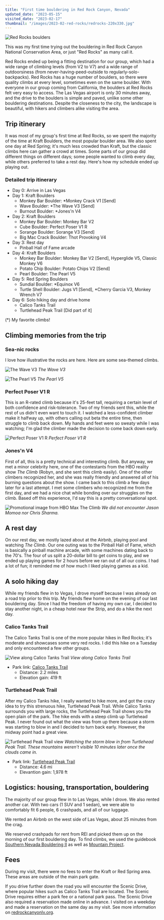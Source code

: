 ```yaml
---
title: "First time bouldering in Red Rock Canyon, Nevada"
updated_date: "2023-05-15"
visited_date: "2023-02-17"
thumbnail: "/images/2023-02-red-rocks/redrocks-220x330.jpg"
---
```


![Red Rocks boulders](/images/2023-02-red-rocks/redrocks-opt.jpg)

This was my first time trying out the bouldering in Red Rock Canyon National Conservation Area, or just "Red Rocks" as many call it.

Red Rocks ended up being a fitting destination for our group, which had a wide range of climbing levels (from V2 to V7) and a wide range of outdoorsiness (from never-having-peed-outside to regularly-solo-backpacks). Red Rocks has a huge number of boulders, so there were quality climbs at every level, sometimes even on the same boulder. With everyone in our group coming from California, the boulders at Red Rocks felt very easy to access. The Las Vegas airport is only 30 minutes away, and the drive to the boulders is simple and paved, unlike some other bouldering destinations. Despite the closeness to the city, the landscape is beautiful, with hikers and climbers alike visiting the area.

## Trip itinerary

It was most of my group's first time at Red Rocks, so we spent the majority of the time at Kraft Boulders, the most popular boulder area. We also spent one day at Red Spring; it's much less crowded than Kraft, but the classic climbs here can gather a crowd at times. Some parts of our group did different things on different days; some people wanted to climb every day, while others preferred to take a rest day. Here's how my schedule ended up playing out.

### Detailed trip itinerary

- Day 0: Arrive in Las Vegas
- Day 1: Kraft Boulders
  - Monkey Bar Boulder: \*Monkey Crack V1 [Send]
  - Wave Boulder: \*The Wave V3 [Send]
  - Burnout Boulder: \*Jones'n V4
- Day 2: Kraft Boulders
  - Monkey Bar Boulder: Monkey Bar V2
  - Cube Boulder: Perfect Poser V1 R
  - Sorange Boulder: Sorange V3 [Send]
  - Big Mac Crack Boulder: Thot Provoking V4
- Day 3: Rest day
  - Pinball Hall of Fame arcade
- Day 4: Kraft Boulders
  - Monkey Bar Boulder: Monkey Bar V2 [Send], Hyperglide V5, Classic Monkey V6
  - Potato Chip Boulder: Potato Chips V2 [Send]
  - Pearl Boulder: The Pearl V5
- Day 5: Red Spring Boulders
  - Sundial Boulder: \*Equinox V6
  - Turtle Shell Boulder: Jugs V1 [Send], \*Cherry Garcia V3, Monkey Wrench V7
- Day 6: Solo hiking day and drive home
  - Calico Tanks Trail
  - Turtlehead Peak Trail [Did part of it]

(\*) My favorite climbs!

## Climbing memories from the trip

### Sea-nic rocks

I love how illustrative the rocks are here. Here are some sea-themed climbs.

![The Wave V3](/images/2023-02-red-rocks/inthewave-800px.jpg)
_The Wave V3_

![The Pearl V5](/images/2023-02-red-rocks/pearl-opt.jpg)
_The Pearl V5_

### Perfect Poser V1 R

This is an R-rated climb because it's 25-feet tall, requiring a certain level of both confidence and risk-tolerance. Two of my friends sent this, while the rest of us didn't even want to touch it. I watched a less-confident climber make it halfway up, with others calling out beta the entire time, then struggle to climb back down. My hands and feet were so sweaty while I was watching; I'm glad the climber made the decision to come back down early.

![Perfect Poser V1 R](/images/2023-02-red-rocks/cube-opt.jpg)
_Perfect Poser V1 R_

### Jones'n V4

First of all, this is a pretty technical and interesting climb. But anyway, we met a minor celebrity here, one of the contestants from the HBO reality show _The Climb_ (Robyn, and she sent this climb easily). One of the other climbers recognized her, and she was really friendly and answered all of his burning questions about the show. I came back to this climb a few days later for a last attempt. I met some climbers who recognized me from the first day, and we had a nice chat while bonding over our struggles on the climb. Based off this experience, I'd say this is a pretty conversational spot.

![Promotional image from HBO Max The Climb](/images/2023-02-red-rocks/hbo_theclimb-opt.jpg)
_We did not encounter Jason Momoa nor Chris Sharma._

## A rest day

On our rest day, we mostly lazed about at the Airbnb, playing pool and watching _The Climb_. Our one outing was to the Pinball Hall of Fame, which is basically a pinball machine arcade, with some machines dating back to the 70's. The four of us split a 20-dollar bill to get coins to play, and we ended up playing games for 2 hours before we ran out of all our coins. I had a lot of fun; it reminded me of how much I liked playing games as a kid.

## A solo hiking day

While my friends flew in to Vegas, I drove myself because I was already on a road trip prior to this trip. My friends flew home on the evening of our last bouldering day. Since I had the freedom of having my own car, I decided to stay another night, in a cheap hotel near the Strip, and do a hike the next day.

### Calico Tanks Trail

The Calico Tanks Trail is one of the more popular hikes in Red Rocks; it's moderate and showcases some very red rocks. I did this hike on a Tuesday and only encountered a few other groups.

![View along Calico Tanks Trail](/images/2023-02-red-rocks/calicotankstrail-opt.jpg)
_View along Calico Tanks Trail_

- Park link: [Calico Tanks Trail](https://www.redrockcanyonlv.org/calico-tanks/)
  - Distance: 2.2 miles
  - Elevation gain: 419 ft

### Turtlehead Peak Trail

After my Calico Tanks hike, I really wanted to hike more, and got the crazy idea to try this strenuous hike, Turtlehead Peak Trail. While Calico Tanks surrounds you with large rocks, the Turtlehead Peak Trail shows you the open plain of the park. The hike ends with a steep climb up Turtlehead Peak. I never found out what the view was from up there because a storm was starting to blow in and I decided to turn back early. However, the midway point had a great view.

![Turtlehead Peak Trail view](/images/2023-02-red-rocks/turtleheadhike-opt.jpg)
_Watching the storm blow in from Turtlehead Peak Trail. These mountains weren't visible 10 minutes later once the clouds came in._

- Park link: [Turtlehead Peak Trail](https://www.redrockcanyonlv.org/turtlehead-peak/)
  - Distance: 4.6 mi
  - Elevantion gain: 1,978 ft

## Logistics: housing, transportation, bouldering

The majority of our group flew in to Las Vegas, while I drove. We also rented another car. With two cars (1 SUV and 1 sedan), we were able to comfortably fit 6 people, 6 crashpads, and all of our luggage.

We rented an Airbnb on the west side of Las Vegas, about 25 minutes from the crag.

We reserved crashpads for rent from REI and picked them up on the morning of our first bouldering day. To find climbs, we used the guidebook [Southern Nevada Bouldering II](https://www.snellpress.com/product-page/southern-nevada-bouldering-ii) as well as [Mountain Project](https://www.mountainproject.com/area/114274150/red-rock-boulders).

## Fees

During my visit, there were no fees to enter the Kraft or Red Spring area. These areas are outside of the main park gate.

If you drive further down the road you will encounter the Scenic Drive, where popular hikes such as Calico Tanks Trail are located. The Scenic Drive requires either a park fee or a national park pass. The Scenic Drive also required a reservation made online in advance. I visited on a weekday and made a reservation on the same day as my visit. See more information on [redrockcanyonlv.org](https://redrockcanyonlv.org).
